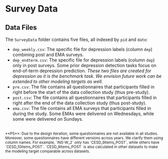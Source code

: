 # Survey Data

## Data Files

The `SurveyData` folder contains five files, all indexed by `pid` and `date`:
- `dep_weekly.csv`: The specific file for depression labels (column `dep`) combining post and EMA surveys.
- `dep_endterm.csv`: The specific file for depression labels (column `dep`) only in post surveys. Some prior depression detection tasks focus on end-of-term depression prediction. 
*These two files are created for depression as it is the benchmark task. We envision future work can be extended to other modeling targets as well.*
- `pre.csv`: The file contains all questionnaires that participants filled in right before the start of the data collection study (thus pre-study).
- `post.csv`: The file contains all questionnaires that participants filled in right after the end of the data collection study (thus post-study).
- `ema.csv`: The file contains all EMA surveys that participants filled in during the study. Some EMAs were delivered on Wednesdays, while some were delivered on Sundays.

<br/>

<sup>
    **PS**: Due to the design iteration, some questionnaires are not available in all studies. 
    Moreover, some questionnaires have different versions across years. We clarify them using column names. 
    For example, `INS-W_2` only has `CESD_9items_POST`, while others have `CESD_10items_POST`. 
    `CESD_9items_POST` is also calculated in other datasets to make the modeling target comparable across datasets.
</sup>